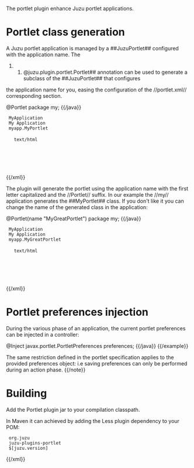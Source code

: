 The portlet plugin enhance Juzu portlet applications.

= Portlet class generation =

A Juzu portlet application is managed by a ##JuzuPortlet## configured with the application name. The
##@juzu.plugin.portlet.Portlet## annotation can be used to generate a subclass of the ##JuzuPortlet## that configures
the application name for you, easing the configuration of the //portlet.xml// corresponding section.

{{java}}
@Portlet
package my;
{{/java}}

{{xml}}
<portlet>
  <portlet-name>MyApplication</portlet-name>
  <display-name xml:lang="EN">My Application</display-name>
  <portlet-class>myapp.MyPortlet</portlet-class>
  <supports>
    <mime-type>text/html</mime-type>
  </supports>
  <portlet-info>
    <title>My Application</title>
  </portlet-info>
</portlet>
{{/xml}}

The plugin will generate the portlet using the application name with the first letter capitalized and the //Portlet// suffix.
In our example the //my// application generates the ##MyPortlet## class. If you don't like it you can change the name of the
generated class in the application:

{{java}}
@Portlet(name "MyGreatPortlet")
package my;
{{/java}}

{{xml}}
<portlet>
  <portlet-name>MyApplication</portlet-name>
  <display-name xml:lang="EN">My Application</display-name>
  <portlet-class>myapp.MyGreatPortlet</portlet-class>
  <supports>
    <mime-type>text/html</mime-type>
  </supports>
  <portlet-info>
    <title>My Application</title>
  </portlet-info>
</portlet>
{{/xml}}

= Portlet preferences injection =

During the various phase of an application, the current portlet preferences can be injected in a controller:

{{example title="Injecting portlet preferences"}}
{{java}}
@Inject javax.portlet.PortletPreferences preferences;
{{/java}}
{{/example}}

{{note}}
The same restriction defined in the portlet specification applies to the provided preferences object: i.e saving preferences
can only be performed during an action phase.
{{/note}}

= Building =

Add the Portlet plugin jar to your compilation classpath.

In Maven it can achieved by adding the Less plugin dependency to your POM:

{{xml}}
<dependency>
  <groupId>org.juzu</groupId>
  <artifactId>juzu-plugins-portlet</artifactId>
  <version>$[juzu.version]</version>
</dependency>
{{/xml}}
